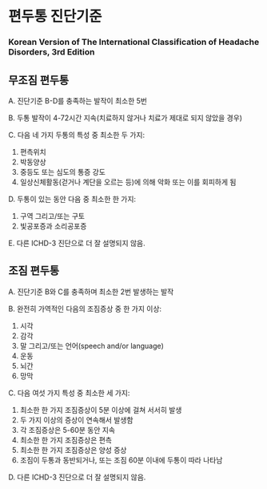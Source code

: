 # 편두통 진단기준 

### Korean Version of The International Classification of Headache Disorders, 3rd Edition {-}

## 무조짐 편두통

A. 진단기준 B-D를 충족하는 발작이 최소한 5번

B. 두통 발작이 4-72시간 지속(치료하지 않거나 치료가 제대로 되지 않았을 경우)

C. 다음 네 가지 두통의 특성 중 최소한 두 가지:

1. 편측위치
2. 박동양상
3. 중등도 또는 심도의 통증 강도
4. 일상신체활동(걷거나 계단을 오르는 등)에 의해 악화 또는 이를 회피하게 됨
    
D. 두통이 있는 동안 다음 중 최소한 한 가지: 

1. 구역 그리고/또는 구토
2. 빛공포증과 소리공포증
    
E. 다른 ICHD-3 진단으로 더 잘 설명되지 않음.

## 조짐 편두통

A. 진단기준 B와 C를 충족하며 최소한 2번 발생하는 발작 

B. 완전히 가역적인 다음의 조짐증상 중 한 가지 이상:

1. 시각
2. 감각
3. 말 그리고/또는 언어(speech and/or language) 
4. 운동
5. 뇌간
6. 망막
    
C. 다음 여섯 가지 특성 중 최소한 세 가지:

1. 최소한 한 가지 조짐증상이 5분 이상에 걸쳐 서서히 발생
2. 두 가지 이상의 증상이 연속해서 발생함
3. 각 조짐증상은 5-60분 동안 지속
4. 최소한 한 가지 조짐증상은 편측
5. 최소한 한 가지 조짐증상은 양성 증상
6. 조짐이 두통과 동반되거나, 또는 조짐 60분 이내에 두통이 따라 나타남
    
D. 다른 ICHD-3 진단으로 더 잘 설명되지 않음.

